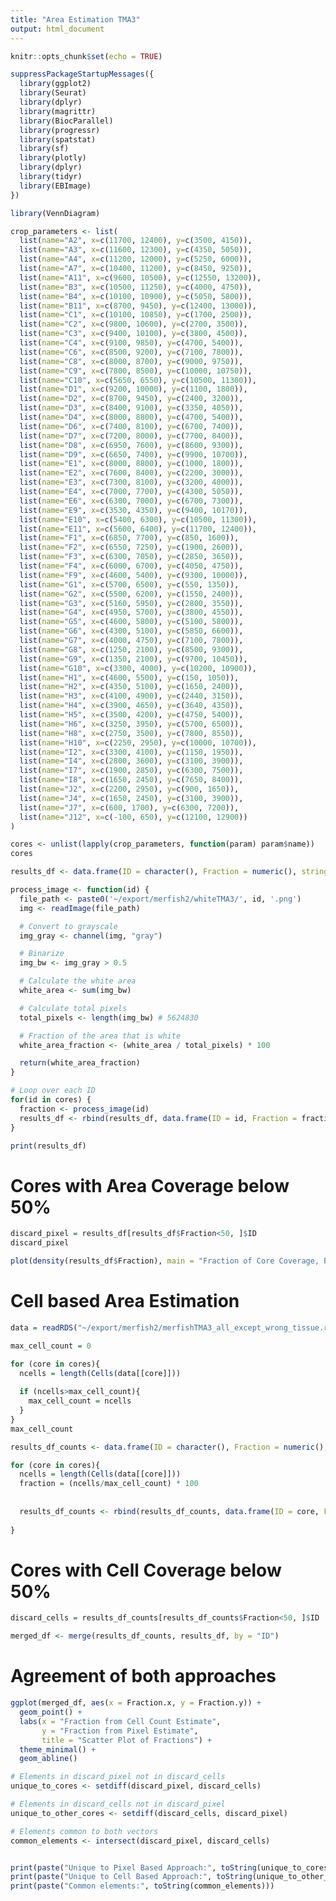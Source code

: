 ```yaml
---
title: "Area Estimation TMA3"
output: html_document
---
```

```r
knitr::opts_chunk$set(echo = TRUE)
```

```r
suppressPackageStartupMessages({
  library(ggplot2)
  library(Seurat)
  library(dplyr)
  library(magrittr)
  library(BiocParallel)
  library(progressr)
  library(spatstat)
  library(sf)
  library(plotly)
  library(dplyr)
  library(tidyr)
  library(EBImage)
})

library(VennDiagram)
```

```r
crop_parameters <- list(
  list(name="A2", x=c(11700, 12400), y=c(3500, 4150)),
  list(name="A3", x=c(11600, 12300), y=c(4350, 5050)),
  list(name="A4", x=c(11200, 12000), y=c(5250, 6000)),
  list(name="A7", x=c(10400, 11200), y=c(8450, 9250)),
  list(name="A11", x=c(9600, 10500), y=c(12550, 13200)),
  list(name="B3", x=c(10500, 11250), y=c(4000, 4750)),
  list(name="B4", x=c(10100, 10900), y=c(5050, 5800)),
  list(name="B11", x=c(8700, 9450), y=c(12400, 13000)),
  list(name="C1", x=c(10100, 10850), y=c(1700, 2500)),
  list(name="C2", x=c(9800, 10600), y=c(2700, 3500)),
  list(name="C3", x=c(9400, 10100), y=c(3800, 4500)),
  list(name="C4", x=c(9100, 9850), y=c(4700, 5400)),
  list(name="C6", x=c(8500, 9200), y=c(7100, 7800)),
  list(name="C8", x=c(8000, 8700), y=c(9000, 9750)),
  list(name="C9", x=c(7800, 8500), y=c(10000, 10750)),
  list(name="C10", x=c(5650, 6550), y=c(10500, 11300)),
  list(name="D1", x=c(9200, 10000), y=c(1100, 1800)),
  list(name="D2", x=c(8700, 9450), y=c(2400, 3200)),
  list(name="D3", x=c(8400, 9100), y=c(3350, 4050)),
  list(name="D4", x=c(8000, 8800), y=c(4700, 5400)),
  list(name="D6", x=c(7400, 8100), y=c(6700, 7400)),
  list(name="D7", x=c(7200, 8000), y=c(7700, 8400)),
  list(name="D8", x=c(6950, 7600), y=c(8600, 9300)),
  list(name="D9", x=c(6650, 7400), y=c(9900, 10700)),
  list(name="E1", x=c(8000, 8800), y=c(1000, 1800)),
  list(name="E2", x=c(7600, 8400), y=c(2200, 3000)),
  list(name="E3", x=c(7300, 8100), y=c(3200, 4000)),
  list(name="E4", x=c(7000, 7700), y=c(4300, 5050)),
  list(name="E6", x=c(6300, 7000), y=c(6700, 7300)),
  list(name="E9", x=c(3530, 4350), y=c(9400, 10170)),
  list(name="E10", x=c(5400, 6300), y=c(10500, 11300)),
  list(name="E11", x=c(5600, 6400), y=c(11700, 12400)),
  list(name="F1", x=c(6850, 7700), y=c(850, 1600)),
  list(name="F2", x=c(6550, 7250), y=c(1900, 2600)),
  list(name="F3", x=c(6300, 7050), y=c(2850, 3650)),
  list(name="F4", x=c(6000, 6700), y=c(4050, 4750)),
  list(name="F9", x=c(4600, 5400), y=c(9300, 10000)),
  list(name="G1", x=c(5700, 6500), y=c(550, 1350)),
  list(name="G2", x=c(5500, 6200), y=c(1550, 2400)),
  list(name="G3", x=c(5160, 5950), y=c(2800, 3550)),
  list(name="G4", x=c(4950, 5700), y=c(3800, 4550)),
  list(name="G5", x=c(4600, 5800), y=c(5100, 5800)),
  list(name="G6", x=c(4300, 5100), y=c(5850, 6600)),
  list(name="G7", x=c(4000, 4750), y=c(7100, 7800)),
  list(name="G8", x=c(1250, 2100), y=c(8500, 9300)),
  list(name="G9", x=c(1350, 2100), y=c(9700, 10450)),
  list(name="G10", x=c(3300, 4000), y=c(10200, 10900)),
  list(name="H1", x=c(4600, 5500), y=c(150, 1050)),
  list(name="H2", x=c(4350, 5100), y=c(1650, 2400)),
  list(name="H3", x=c(4100, 4900), y=c(2440, 3150)),
  list(name="H4", x=c(3900, 4650), y=c(3640, 4350)),
  list(name="H5", x=c(3500, 4200), y=c(4750, 5400)),
  list(name="H6", x=c(3250, 3950), y=c(5700, 6500)),
  list(name="H8", x=c(2750, 3500), y=c(7800, 8550)),
  list(name="H10", x=c(2250, 2950), y=c(10000, 10700)),
  list(name="I2", x=c(3300, 4100), y=c(1150, 1950)),
  list(name="I4", x=c(2800, 3600), y=c(3100, 3900)),
  list(name="I7", x=c(1900, 2850), y=c(6300, 7500)),
  list(name="I8", x=c(1650, 2450), y=c(7650, 8400)),
  list(name="J2", x=c(2200, 2950), y=c(900, 1650)),
  list(name="J4", x=c(1650, 2450), y=c(3100, 3900)),
  list(name="J7", x=c(600, 1700), y=c(6300, 7200)),
  list(name="J12", x=c(-100, 650), y=c(12100, 12900))
)
```

```r
cores <- unlist(lapply(crop_parameters, function(param) param$name))
cores
```

```r
results_df <- data.frame(ID = character(), Fraction = numeric(), stringsAsFactors = FALSE)

process_image <- function(id) {
  file_path <- paste0('~/export/merfish2/whiteTMA3/', id, '.png')
  img <- readImage(file_path) 

  # Convert to grayscale
  img_gray <- channel(img, "gray")

  # Binarize
  img_bw <- img_gray > 0.5

  # Calculate the white area
  white_area <- sum(img_bw)

  # Calculate total pixels
  total_pixels <- length(img_bw) # 5624830

  # Fraction of the area that is white
  white_area_fraction <- (white_area / total_pixels) * 100

  return(white_area_fraction)
}

# Loop over each ID
for(id in cores) {
  fraction <- process_image(id)
  results_df <- rbind(results_df, data.frame(ID = id, Fraction = fraction))
}

print(results_df)
```
# Cores with Area Coverage below 50%
```r
discard_pixel = results_df[results_df$Fraction<50, ]$ID
discard_pixel
```

```r
plot(density(results_df$Fraction), main = "Fraction of Core Coverage, Pixel based")
```

# Cell based Area Estimation 


```r
data = readRDS("~/export/merfish2/merfishTMA3_all_except_wrong_tissue.rds")
```

```r
max_cell_count = 0

for (core in cores){
  ncells = length(Cells(data[[core]]))
  
  if (ncells>max_cell_count){
    max_cell_count = ncells
  }
}
max_cell_count
```

```r

results_df_counts <- data.frame(ID = character(), Fraction = numeric(), stringsAsFactors = FALSE)

for (core in cores){
  ncells = length(Cells(data[[core]]))
  fraction = (ncells/max_cell_count) * 100
  
  
  results_df_counts <- rbind(results_df_counts, data.frame(ID = core, Fraction=fraction))
  
}
```

# Cores with Cell Coverage below 50% 

```r
discard_cells = results_df_counts[results_df_counts$Fraction<50, ]$ID
```

```r
merged_df <- merge(results_df_counts, results_df, by = "ID")
```

# Agreement of both approaches

```r
ggplot(merged_df, aes(x = Fraction.x, y = Fraction.y)) +
  geom_point() +
  labs(x = "Fraction from Cell Count Estimate", 
       y = "Fraction from Pixel Estimate",
       title = "Scatter Plot of Fractions") +
  theme_minimal() + 
  geom_abline()
```


```r
# Elements in discard_pixel not in discard_cells
unique_to_cores <- setdiff(discard_pixel, discard_cells)

# Elements in discard_cells not in discard_pixel
unique_to_other_cores <- setdiff(discard_cells, discard_pixel)

# Elements common to both vectors
common_elements <- intersect(discard_pixel, discard_cells)


print(paste("Unique to Pixel Based Approach:", toString(unique_to_cores)))
print(paste("Unique to Cell Based Approach:", toString(unique_to_other_cores)))
print(paste("Common elements:", toString(common_elements)))
```

